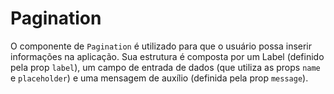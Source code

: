 

<Meta title='Data input|Pagination' component={Pagination} />

# Pagination

O componente de `Pagination` é utilizado para que o usuário possa inserir informações na aplicação. Sua estrutura é composta por um Label (definido pela prop `label`), um campo de entrada de dados (que utiliza as props `name` e `placeholder`) e uma mensagem de auxílio (definida pela prop `message`).

<Preview>
  <Story
    name='Pagination'
    parameters={{
      design: {
        type: 'figma',
        url: 'https://www.figma.com/file/O3bKxIcsj2rc1FNIRclJyT/Saturn-System?node-id=257%3A566'
      }
    }}
  >
    <ThemeProvider>
      <Pagination page={1} pageSize={8} />
    </ThemeProvider>
  </Story>
</Preview>
